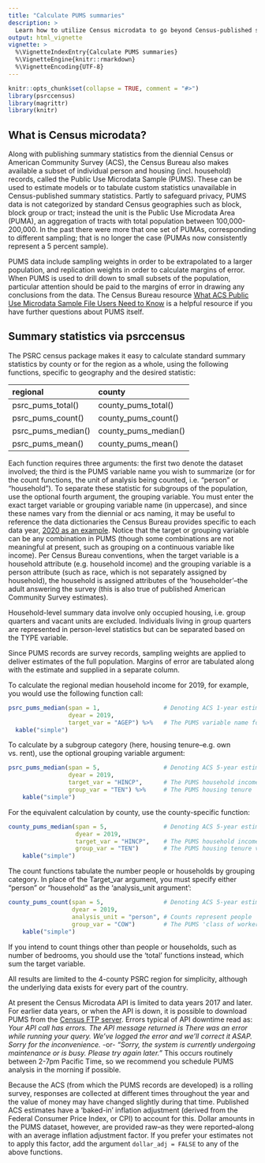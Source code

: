 ```yaml
---
title: "Calculate PUMS summaries"
description: >
  Learn how to utilize Census microdata to go beyond Census-published statistics
output: html_vignette
vignette: >
  %\VignetteIndexEntry{Calculate PUMS summaries}
  %\VignetteEngine{knitr::rmarkdown}
  %\VignetteEncoding{UTF-8}
---
```


```r
knitr::opts_chunk$set(collapse = TRUE, comment = "#>")
library(psrccensus)
library(magrittr)
library(knitr)
```

## What is Census microdata?

Along with publishing summary statistics from the diennial Census or American Community Survey (ACS), the Census Bureau also makes available a subset of individual person and housing (incl. household) records, called the Public Use Microdata Sample (PUMS). These can be used to estimate models or to tabulate custom statistics unavailable in Census-published summary statistics. Partly to safeguard privacy, PUMS data is not categorized by standard Census geographies such as block, block group or tract; instead the unit is the Public Use Microdata Area (PUMA), an aggregation of tracts with total population between 100,000-200,000. In the past there were more that one set of PUMAs, corresponding to different sampling; that is no longer the case (PUMAs now consistently represent a 5 percent sample).

PUMS data include sampling weights in order to be extrapolated to a larger population, and replication weights in order to calculate margins of error. When PUMS is used to drill down to small subsets of the population, particular attention should be paid to the margins of error in drawing any conclusions from the data. The Census Bureau resource [What ACS Public Use Microdata Sample File Users Need to Know]( https://www.census.gov/programs-surveys/acs/guidance/handbooks/pums.html) is a helpful resource if you have further questions about PUMS itself.

## Summary statistics via psrccensus

The PSRC census package makes it easy to calculate standard summary statistics by county or for the region as a whole, using the following functions, specific to geography and the desired statistic:

  regional               county
  --------------------   -------------------
  psrc_pums_total()      county_pums_total()
  psrc_pums_count()      county_pums_count()
  psrc_pums_median()     county_pums_median()
  psrc_pums_mean()       county_pums_mean()
  

Each function requires three arguments: the first two denote the dataset involved; the third is the PUMS variable name you wish to summarize (or for the count functions, the unit of analysis being counted, i.e. "person" or "household"). To separate these statistic for subgroups of the population, use the optional fourth argument, the grouping variable. You must enter the exact target variable or grouping variable name (in uppercase), and since these names vary from the diennial or acs naming, it may be useful to reference the data dictionaries the Census Bureau provides specific to each data year, [2020 as an example]( https://www.census.gov/programs-surveys/acs/data/experimental-data/2020-1-year-pums.html). Notice that the target or grouping variable can be any combination in PUMS (though some combinations are not meaningful at present, such as grouping on a continuous variable like income). Per Census Bureau conventions, when the target variable is a household attribute (e.g. household income) and the grouping variable is a person attribute (such as race, which is not separately assigned by household), the household is assigned attributes of the 'householder'--the adult answering the survey (this is also true of published American Community Survey estimates).

Household-level summary data involve only occupied housing, i.e. group quarters and vacant units are excluded. Individuals living in group quarters are represented in person-level statistics but can be separated based on the TYPE variable.

Since PUMS records are survey records, sampling weights are applied to deliver estimates of the full population. Margins of error are tabulated along with the estimate and supplied in a separate column. 

To calculate the regional median household income for 2019, for example, you would use the following function call:
```r
psrc_pums_median(span = 1,                  # Denoting ACS 1-year estimates
                 dyear = 2019,
                 target_var = "AGEP") %>%   # The PUMS variable name for age
  kable("simple")
```

To calculate by a subgroup category (here, housing tenure--e.g. own vs. rent), use the optional grouping variable argument:
```r
psrc_pums_median(span = 5,                  # Denoting ACS 5-year estimates
                 dyear = 2019,
                 target_var = "HINCP",      # The PUMS household income variable
                 group_var = "TEN") %>%     # The PUMS housing tenure
    kable("simple")
```

For the equivalent calculation by county, use the county-specific function:
```r
county_pums_median(span = 5,                # Denoting ACS 5-year estimates
                   dyear = 2019,
                   target_var = "HINCP",    # The PUMS household income variable
                   group_var = "TEN")       # The PUMS housing tenure variable 
    kable("simple")
```

The count functions tabulate the number people or households by grouping category. In place of the Target_var argument, you must specify either "person" or "household" as the 'analysis_unit argument':
```r
county_pums_count(span = 5,                 # Denoting ACS 5-year estimates
                  dyear = 2019,
                  analysis_unit = "person", # Counts represent people
                  group_var = "COW")        # The PUMS 'class of worker' variable (e.g. employed in the private sector, government, non-profit, etc.)
    kable("simple")
```

If you intend to count things other than people or households, such as number of bedrooms, you should use the 'total' functions instead, which sum the target variable.

All results are limited to the 4-county PSRC region for simplicity, although the underlying data exists for every part of the country. 

At present the Census Microdata API is limited to data years 2017 and later. For earlier data years, or when the API is down, it is possible to download PUMS from the [Census FTP server](https://www2.census.gov/programs-surveys/acs/data/pums/). Errors typical of API downtime read as:
  *Your API call has errors. The API message returned is There was an error while running your query. We've logged the error and we'll correct it ASAP. Sorry for the inconvenience.* 
-or- 
  *"Sorry, the system is currently undergoing maintenance or is busy.  Please try again later."*
This occurs routinely between 2-7pm Pacific Time, so we recommend you schedule PUMS analysis in the morning if possible.

Because the ACS (from which the PUMS records are developed) is a rolling survey, responses are collected at different times throughout the year and the value of money may have changed slightly during that time. Published ACS estimates have a 'baked-in' inflation adjustment (derived from the Federal Consumer Price Index, or CPI) to account for this. Dollar amounts in the PUMS dataset, however, are provided raw--as they were reported--along with an average inflation adjustment factor. If you prefer your estimates not to apply this factor, add the argument `dollar_adj = FALSE` to any of the above functions.
